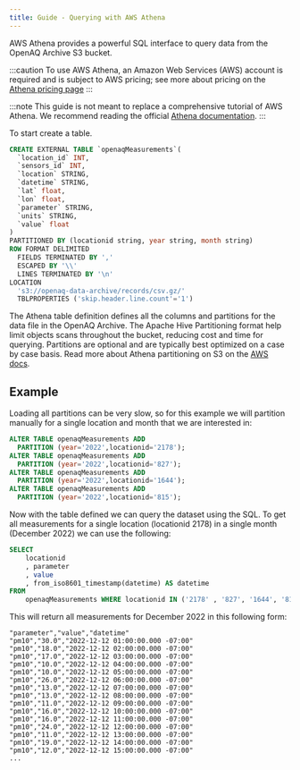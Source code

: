 ```yaml
---
title: Guide - Querying with AWS Athena
---
```


AWS Athena provides a powerful SQL interface to query data from the OpenAQ
Archive S3 bucket. 

:::caution
To use AWS Athena, an Amazon Web Services (AWS) account is required and is
subject to AWS pricing; see more about pricing on the
[Athena pricing page](https://aws.amazon.com/athena/pricing/)
:::

:::note
This guide is not meant to replace a comprehensive tutorial of AWS Athena. We
recommend reading the official
[Athena documentation](https://docs.aws.amazon.com/athena/index.html).
:::

To start create a table.

```sql
CREATE EXTERNAL TABLE `openaqMeasurements`(
  `location_id` INT,
  `sensors_id` INT,
  `location` STRING,
  `datetime` STRING,
  `lat` float,
  `lon` float,
  `parameter` STRING,
  `units` STRING,
  `value` float
)
PARTITIONED BY (locationid string, year string, month string)
ROW FORMAT DELIMITED
  FIELDS TERMINATED BY ','
  ESCAPED BY '\\'
  LINES TERMINATED BY '\n'
LOCATION
  's3://openaq-data-archive/records/csv.gz/'
  TBLPROPERTIES ('skip.header.line.count'='1')
```

The Athena table definition defines all the columns and partitions for the data file in the OpenAQ Archive.  The Apache Hive Partitioning format help limit objects scans throughout the bucket, reducing cost and time for querying. Partitions are optional and are typically best optimized on a case by case basis. Read more about Athena partitioning on S3 on the [AWS docs](https://docs.aws.amazon.com/athena/latest/ug/partitions.html).

## Example

Loading all partitions can be very slow, so for this example we will partition manually for a single location and month that we are interested in:

```sql
ALTER TABLE openaqMeasurements ADD
  PARTITION (year='2022',locationid='2178');
ALTER TABLE openaqMeasurements ADD
  PARTITION (year='2022',locationid='827');
ALTER TABLE openaqMeasurements ADD
  PARTITION (year='2022',locationid='1644');
ALTER TABLE openaqMeasurements ADD
  PARTITION (year='2022',locationid='815');
```

Now with the table defined we can query the dataset using the SQL. To get all measurements for a single location (locationid 2178) in a single month (December 2022) we can use the following:

```sql
SELECT 
    locationid
    , parameter
    , value
    , from_iso8601_timestamp(datetime) AS datetime 
FROM
    openaqMeasurements WHERE locationid IN ('2178' , '827', '1644', '815') AND year='2022'
```

This will return all measurements for December 2022 in this following form:

```csv
"parameter","value","datetime"
"pm10","30.0","2022-12-12 01:00:00.000 -07:00"
"pm10","18.0","2022-12-12 02:00:00.000 -07:00"
"pm10","17.0","2022-12-12 03:00:00.000 -07:00"
"pm10","10.0","2022-12-12 04:00:00.000 -07:00"
"pm10","10.0","2022-12-12 05:00:00.000 -07:00"
"pm10","26.0","2022-12-12 06:00:00.000 -07:00"
"pm10","13.0","2022-12-12 07:00:00.000 -07:00"
"pm10","13.0","2022-12-12 08:00:00.000 -07:00"
"pm10","11.0","2022-12-12 09:00:00.000 -07:00"
"pm10","16.0","2022-12-12 10:00:00.000 -07:00"
"pm10","16.0","2022-12-12 11:00:00.000 -07:00"
"pm10","24.0","2022-12-12 12:00:00.000 -07:00"
"pm10","11.0","2022-12-12 13:00:00.000 -07:00"
"pm10","19.0","2022-12-12 14:00:00.000 -07:00"
"pm10","12.0","2022-12-12 15:00:00.000 -07:00"
...
```